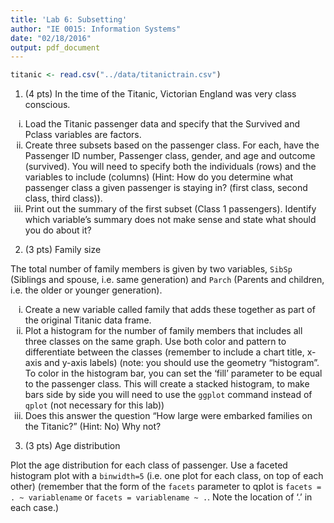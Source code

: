 ```yaml
---
title: 'Lab 6: Subsetting'
author: "IE 0015: Information Systems"
date: "02/18/2016"
output: pdf_document
---
```


```r
titanic <- read.csv("../data/titanictrain.csv")
```
1.  (4 pts) In the time of the Titanic, Victorian England was very class conscious. 

  i. Load the Titanic passenger data and specify that the Survived and Pclass variables are factors.
  ii. Create three subsets based on the passenger class. For each, have the Passenger ID number, Passenger class, gender, and age and outcome (survived). You will need to specify both the individuals (rows) and the variables to include (columns) (Hint: How do you determine what passenger class a given passenger is staying in? (first class, second class, third class)).  
  iii. Print out the summary of the first subset (Class 1 passengers).  Identify which variable's summary does not make sense and state what should you do about it?

2.  (3 pts)  Family size

The total number of family members is given by two variables, `SibSp` (Siblings and spouse, i.e. same generation) and `Parch` (Parents and children, i.e. the older or younger generation).

  i.  Create a new variable called family that adds these together as part of the original Titanic data frame.
  ii.  Plot a histogram for the number of family members that includes all three classes on the same graph. Use both color and pattern to differentiate between the classes (remember to include a chart title, x-axis and y-axis labels) (note: you should use the geometry "histogram". To color in the histogram bar, you can set the 'fill' parameter to be equal to the passenger class. This will create a stacked histogram, to make bars side by side you will need to use the `ggplot` command instead of `qplot` (not necessary for this lab))
  iii.  Does this answer the question "How large were embarked families on the Titanic?" (Hint: No) Why not?
  
3.  (3 pts) Age distribution

Plot the age distribution for each class of passenger. Use a faceted histogram plot with a `binwidth=5` (i.e. one plot for each class, on top of each other) (remember that the form of the `facets` parameter to qplot is `facets = . ~ variablename` or `facets = variablename ~ .`. Note the location of '.' in each case.)

